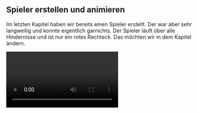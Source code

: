 
<Chapter>

## Spieler erstellen und animieren

Im letzten Kapitel haben wir bereits einen Spieler erstellt. Der war aber sehr
langweilig und konnte eigentlich garnichts. Der Spieler läuft über alle
Hindernisse und ist nur ein rotes Rechteck. Das möchten wir in dem Kapitel
ändern.

<Video url="Ibekj0j6T5c" />

<Example title="Neue Szene mit einem Spieler">

Wir erstellen eine neue Szene, die dieses mal eine andere Basisklasse erweitert.
Das ermöglicht es uns sehr viel Arbeit zu sparen, denn all die Levels
funktionieren immer genau gleich. Die Karte wird nach dem gleichen Schema
aufgebaut und der Spieler und andere Spielobjekte werden zur Welt hinzugefügt.
Das müssen wir nicht alles im Detail wissen.

Die folgende Szene Erstellt eine Spielwelt mit Hindernissen, einem Spieler,
einer Tür und Spielobjekten.

```javascript
import Base2DScene from "../base-2d-scene"

// Hier erweitern wir Base2DScene statt Phaser.Scene.
// Das nimmt uns bereits die ganze Arbeit ab die Welt zu erstellen.
export default class Level01 extends Base2DScene {
  constructor() {
    super({ key: "level-01" })
  }

  preload() {
    // Wie bereits im Level 00, wird hier die zugehörige Karte geladen.
    this.load.tilemapTiledJSON(
      "map-level-01",
      "./assets/maps/map-level-01.json",
    )
  }

  create() {
    // Wir rufen hier die `create`-Methode von `Base2DScene` auf, und teilen mit
    // welche Karte wir erstellen möchten. Das ist die Karte die wir in `preload`
    // geladen haben.
    super.create("map-level-01")
  }
}
```

Das ist hier bereits alles. Wie bereits gesagt übernimmt die `Base2DScene` fast
alles für uns. Wir müssen nur mitteilen welche teile wir laden möchten.

</Example>

Der Code übernimmt für uns zwar das ganze erstellen der Karte, der Spieler ist
aber so noch nicht vollständig. Damit möchten wir uns hier noch
auseinadersetzen. Zur Zeit kann sich der Spieler bewegen und stösst mit den
Wänden zusammen, aber mehr passiert dann auch noch nicht. Wir haben zum Beispiel
noch keine Animationen.

### Spielobjekte animieren

Ähnlich wie das mit den `Tilesets` schon der Fall war, werden auch Animationen
in einem Bild mit verschiedenen Kacheln geladen. Die nennt man dann
`Spritesheets`. Hier sehen Sie das `Spritesheet` das wir für den Spieler
verwenden werden.

<Img src="player.png" alt="Spritesheet für den Spieler" />

Hier ist jeweils eine Zeile eine Animation die aus 3 Frames besteht. Damit wir
Animationen für das ganze Spiel erstellen können, und diese auch nur einmal
geladen werden, fügen wir die nicht beim Spieler ein, sondern bei der Ladeszene.

<Example title="Ladeszene erweitern">

Die Ladeszene die wir im letzten Teil erstellt haben, hat den Zweck alle
Ressourcen wie Animationen, Bilder und Musik zu laden. Daher fügen wir die
Animationen auch dort ein.

Wir erstellen eine neue Funktion `createAnimations` die wir dann in der
`create`-Funktion aufrufen. Hier finden Sie den Code mit den Erklärungen dafür.

```javascript
// Die Funktion packt uns schön alles zusammen was mit dem erstellen von
// Animationen zu tun hat.
createAnimations() {

  // Das erstellt uns eine Animation. Hier können wir mehrere Parameter übergeben
  // um die Animation zu definieren.
  this.anims.create({
    key: "player_idle", // Das ist der Name der Animation, den brauchen wir um die Animation abzuspielen
    frames: this.anims.generateFrameNumbers("player", { // Das übernimmt das eigentlich erstellen der Animationsframes. Hier geben wir an von welchem Spritesheet die Animation erstellt wird. Das Spritesheet muss natürlich auch in der `preload`-Methode geladen werden.
      start: 1, // Bei welcher Kachel die Animation beginnt.
      end: 1,   // Bei welcher Kachel die Animation fertig ist.
    }),
    frameRate: 10, // Mit welcher Geschwindigkeit die Animation abläuft. Spielt hier keine Rolle, denn wir haben nur 1 Frame
    repeat: -1, // Wie oft die Animation wiederholt wird. Mit -1 läuft sie in einer Dauerschleife.
  })

  // Hier wird die Animation für das Rechtslaufen erstellt.
  this.anims.create({
    key: "player_right",
    frames: this.anims.generateFrameNumbers("player", {
      start: 6,
      end: 8,
    }),
    frameRate: 10,
    repeat: -1,
  })

  // TODO: Erstellen Sie die restlichen Animationen
}
```

Der Code ist eigentlich recht selbsterklärend. Sie müssen nur aus dem Bild
ablesen welche Frames zu welcher Animation gehören, dann können Sie das ganz
schnell erstellen.

</Example>

Nun haben wir die Animationen erstellt, jetzt müssen wir Sie aber auch noch
verwenden. Dafür schauen wir uns den Code für den Spieler etwas genauer an.

### Spieler

Der Spieler ist einfach nur ein Spielobjekt. Meist ist der Spieler das
komplizierteste Objekt, denn es muss am meisten können, aber auch ein Boss oder
gewisse Gegner können sehr komplex werden. Gehen wir mal davon aus das alle
Spielobjekte eine einfache Logik haben, dann können wir den Spieler als
Grundlage für alle bewegten Spielobjekte betrachten.

<Example title="Spielerbewegung mit Animation">

Wir haben im letzten Teil bereits gesehen das es einfach ist ein Spielobjekt auf
Tastendruck du verschieben. Nun möchten wir dann auch noch eine Animation
abspielen, was auch nicht so schwer klingt. Das Problem dabei ist aber, dass in
jedem Frame ein neuer Tastendruck registriert wird, wir müssen also wissen ob
eine Animation bereits läuft, oder ob wir diese neu starten müssen. Schauen wir
uns dafür am besten den Code an.

Der Code ist hier auch wieder ausführlich erklärt. Lesen Sie sorgsam die
Kommentare durch, alles was Sie wissen müssen, ist da jeweils beschrieben.

```javascript
import Phaser from "phaser"

// Damit erstellen wir die Player-Klasse, die ein Sprite erweitert.
export default class Player extends Phaser.Physics.Arcade.Sprite {
  // Wenn wir das an dieser Stelle definieren, dann kann `speed` in allen
  // Methoden der Klasse verwendet werden. Das ist praktisch um die Geschwindigkeit
  // für den Spieler einheitlich zu steuern.
  speed = 100

  // Das müssen wir nicht im Detail verstehen, Phaser braucht hier einfach die Szene
  // zu welcher das Spielobjekt hinzugefügt wird. Mit `x` und `y` geben wir die Position
  // an, wo das Objekt gezeichnet werden soll.
  constructor(scene, x, y) {
    // Das wird auch von Phaser so verlangt. Hier reichen wir eigentlich alles einfach
    // weiter, wir müssen aber noch sagen welches `Spritesheet` wir verwenden möchten.
    super(scene, x, y, "player")
    this.scene.add.existing(this)
    this.scene.physics.add.existing(this, false)

    // Damit sagen wir das ein Spieler das Spielfeld nicht verlassen kann.
    this.body.collideWorldBounds = true

    // Setzt den Ankerpunkt wo der Spieler gezeichnet wird auf dessen Mitte.
    this.setOrigin(0.5, 0.5)

    // Das setzt die Grösse der Hitbox des Spielers. So können wir eine leichte
    // Überschneidung der Grafiken haben, wir können so zu sagen näher an die anderen
    // Objekte laufen, und es ist auch einfacher Lücken von nur einem `Tile` zu treffen
    // wenn wir nicht die ganze Breite beanspruchen.
    this.setSize(24, 24, false)

    // Damit steuern wir wie fest die Hitbox verschoben wird.
    this.setOffset(4, 8)

    // In dieser Methode werden die Steuerungen geladen.
    this.setControls()
  }

  // Lädt die Steuerung für den Spieler damit wir die Pfeiltasten verwenden können.
  setControls() {
    this.cursor = this.scene.input.keyboard.createCursorKeys()
  }

  update() {
    // Wir holen uns aus dem Cursor die Dinge auf die wir reagieren möchten, also nur
    // die Pfeile.
    const { left, right, up, down } = this.cursor

    // Hier setzen wir einen Schalter. Wenn der war ist, hat der Spieler keine
    // Bewegung gehabt in diesem Frame, sobald wir aber Bewegung haben, legen wir
    // den Schalter auf `false`
    let isIdle = true

    // Wir setzen immer am Anfang eines Frame die Geschwindigkeit auf 0, damit ist dann
    // auch diagonales laufen möglich.
    this.body.setVelocityX(0)
    this.body.setVelocityY(0)

    // Wenn links gedrückt wird
    if (left.isDown) {
      // Links wirde gedrückt, wir setzen die Geschwindigkeit des Spielers, dann
      // kümmert sich die Physik-Engine von Phaser um die Verschiebung und Kollisionen.
      this.body.setVelocityX(-this.speed)

      // Wenn der Spieler ruhig war, dann lasse die Animation "player_left" starten
      if (isIdle) this.anims.play("player_left", true)

      // Da wir uns bewegen, ist der Spieler nicht mehr ruhig.
      isIdle = false
    }

    // Gleich wie Links-Laufen
    if (right.isDown) {
      this.body.setVelocityX(this.speed)
      if (isIdle) this.anims.play("player_right", true)
      isIdle = false
    }

    // Falls der Spieler nach all den Checks noch ruhig ist, spiele die "player_idle" Animation ab.
    if (isIdle) {
      this.anims.play("player_idle", true)
    }
  }
}
```

Sie sehen das auch hier das ganze nicht schwierig ist, es kann aber mit der Zeit
sehr unübersichtlich werden, wann welche Animation abgespielt werden soll.

</Example>

### Eigenes Level erstellen

Wir schauen uns nun noch an wie Sie ein eigenes Level mit der hilfe von `Tiled`
erstellen können. Wir müssen hier einiges beachten und genau nach den Vorgaben
arbeiten, denn die `Base2DScene` ist darauf angewiesen, das alles genau so
heisst wie es dort beschrieben ist. Sie können den
[Tiled-Editor](https://mapeditor.org) hier herunterladen und installieren. Wenn
Sie noch ein Programm möchten mit dem Sie die Bilder bearbeiten können, können
Sie [Libresprite](https://libresprite.github.io/#!/downloads) herunterladen.

Sollten Sie einfach nach weiteren Ressourcen suchen die Sie für Ihr Spiel
verwenden möchten, dann können Sie bei
[itch.io](https://itch.io/game-assets/tag-32x32) suchen.

</Chapter>
